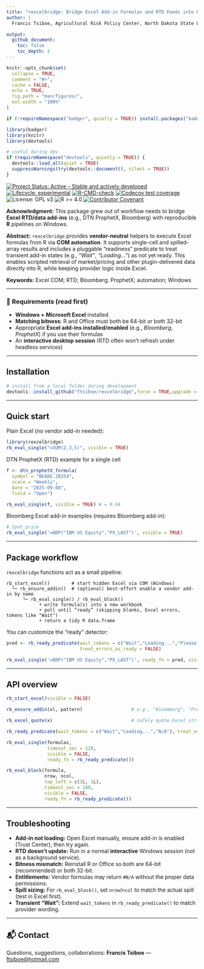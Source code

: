 ```yaml
---
title: "rexcelbridge: Bridge Excel Add-in Formulas and RTD Feeds into R (Windows)"
author: |
  Francis Tsiboe, Agricultural Risk Policy Center, North Dakota State University, Fargo, ND 58102  

output:
  github_document:
    toc: false
    toc_depth: 3
---
```


<!-- README.md is generated from README.Rmd. Please edit that file -->

```r
knitr::opts_chunk$set(
  collapse = TRUE,
  comment = "#>",
  cache = FALSE,
  echo = TRUE,
  fig.path = "man/figures/",
  out.width = "100%"
)

if (!requireNamespace("badger", quietly = TRUE)) install.packages("badger")

library(badger)
library(knitr)
library(devtools)

# useful during dev
if (requireNamespace("devtools", quietly = TRUE)) {
  devtools::load_all(quiet = TRUE)
  suppressWarnings(try(devtools::document(), silent = TRUE))
}
```

<!-- badges: start -->
[![Project Status: Active – Stable and actively developed](https://www.repostatus.org/badges/latest/active.svg)](https://www.repostatus.org/#active)
[![Lifecycle: experimental](https://img.shields.io/badge/lifecycle-experimental-orange.svg)](https://lifecycle.r-lib.org/articles/stages.html#experimental)
[![R-CMD-check](https://github.com/ftsiboe/rexcelbridge/actions/workflows/R-CMD-check.yaml/badge.svg)](https://github.com/ftsiboe/rexcelbridge/actions/workflows/R-CMD-check.yaml)
[![Codecov test coverage](https://codecov.io/gh/ftsiboe/rexcelbridge/graph/badge.svg?token=NP14WU2YK4)](https://codecov.io/gh/ftsiboe/rexcelbridge)
![License: GPL v3](https://img.shields.io/badge/License-GPLv3-blue.svg)
![R >= 4.0](https://img.shields.io/badge/R-%3E=4.0-blue)
[![Contributor Covenant](https://img.shields.io/badge/Contributor%20Covenant-2.1-4baaaa.svg)](code_of_conduct.md)
<!-- badges: end -->

**Acknowledgment:** This package grew out of workflow needs to bridge **Excel RTD/data add-ins** (e.g., DTN ProphetX, Bloomberg) with reproducible **R** pipelines on Windows.

**Abstract:** `rexcelbridge` provides **vendor-neutral** helpers to execute Excel formulas from R via **COM automation**. It supports single-cell and spilled-array results and includes a pluggable “readiness” predicate to treat transient add-in states (e.g., *“Wait”*, *“Loading…”*) as not yet ready. This enables scripted retrieval of market/pricing and other plugin-delivered data directly into R, while keeping provider logic inside Excel.

**Keywords:** Excel COM; RTD; Bloomberg; ProphetX; automation; Windows

---

### 🚦 Requirements (read first)

- **Windows + Microsoft Excel** installed
- **Matching bitness**: R and Office must both be 64-bit *or* both 32-bit
- Appropriate **Excel add-ins installed/enabled** (e.g., *Bloomberg*, *ProphetX*) if you use their formulas
- An **interactive desktop session** (RTD often won’t refresh under headless services)

---

## Installation

```r
# install from a local folder during development
devtools::install_github("ftsiboe/rexcelbridge",force = TRUE,upgrade = "never")
```

---

## Quick start

Plain Excel (no vendor add-in needed):

```r
library(rexcelbridge)
rb_eval_single("=SUM(2,3,5)", visible = TRUE)
```

DTN ProphetX (RTD) example for a single cell

```r

f <- dtn_prophetX_formula(
  symbol = "BEANS.20254", 
  scale = "Weekly", 
  date = "2025-09-08", 
  field = "Open")

rb_eval_single(f, visible = TRUE) # = 9.94

```


Bloomberg Excel add-in examples (requires Bloomberg add-in):

```r
# Spot price
rb_eval_single('=BDP("IBM US Equity","PX_LAST")', visible = TRUE)

```

---

## Package workflow

`rexcelbridge` functions act as a small pipeline:

```
rb_start_excel()        # start hidden Excel via COM (Windows)
  └─ rb_ensure_addin()  # (optional) best-effort enable a vendor add-in by name
      └─ rb_eval_single() / rb_eval_block()
            • write formula(s) into a new workbook
            • poll until “ready” (skipping blanks, Excel errors, tokens like "Wait")
            • return a tidy R data.frame
```

You can customize the “ready” detector:

```r
pred <- rb_ready_predicate(wait_tokens = c("Wait","Loading...","Please wait"),
                           treat_errors_as_ready = FALSE)

rb_eval_single('=BDP("IBM US Equity","PX_LAST")', ready_fn = pred, visible = TRUE)
```

---

## API overview

```r
rb_start_excel(visible = FALSE)

rb_ensure_addin(xl, pattern)                  # e.g., "Bloomberg", "ProphetX"

rb_excel_quote(x)                             # safely quote Excel string args

rb_ready_predicate(wait_tokens = c("Wait","Loading...","N/A"), treat_errors_as_ready = FALSE)

rb_eval_single(formulas,
               timeout_sec = 120,
               visible = FALSE,
               ready_fn = rb_ready_predicate())

rb_eval_block(formula,
              nrow, ncol,
              top_left = c(1L, 1L),
              timeout_sec = 180,
              visible = FALSE,
              ready_fn = rb_ready_predicate())
```

---

## Troubleshooting

- **Add-in not loading:** Open Excel manually, ensure add-in is enabled (Trust Center), then try again.
- **RTD doesn’t update:** Run in a normal **interactive** Windows session (not as a background service).
- **Bitness mismatch:** Reinstall R or Office so both are 64-bit (recommended) or both 32-bit.
- **Entitlements:** Vendor formulas may return `#N/A` without the proper data permissions.
- **Spill sizing:** For `rb_eval_block()`, set `nrow`/`ncol` to match the actual spill (test in Excel first).
- **Transient “Wait”:** Extend `wait_tokens` in `rb_ready_predicate()` to match provider wording.

---

## 📬 Contact

Questions, suggestions, collaborations: **Francis Tsiboe** — <ftsiboe@hotmail.com>
